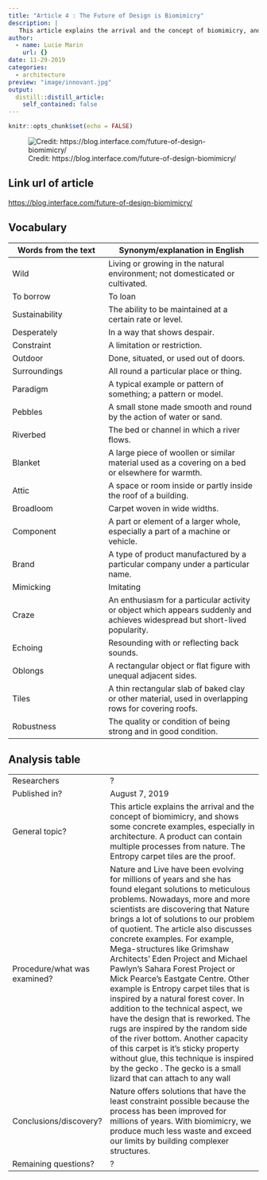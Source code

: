 ```yaml
---
title: "Article 4 : The Future of Design is Biomimicry"
description: |
   This article explains the arrival and the concept of biomimicry, and shows some concrete examples, especially in architecture. A product can contain multiple processes from nature. The Entropy carpet tiles are the proof.
author:
  - name: Lucie Marin
    url: {}
date: 11-29-2019
categories:
  - architecture
preview: "image/innovant.jpg"
output:
  distill::distill_article:
    self_contained: false
---
```


```r
knitr::opts_chunk$set(echo = FALSE)
```

![ Credit: https://blog.interface.com/future-of-design-biomimicry/](image/innovant.jpg)

## Link url of article

<https://blog.interface.com/future-of-design-biomimicry/>

## Vocabulary 

| Words from the text | Synonym/explanation in English |
| ------------------- | ------------------------------ |
| Wild              | Living or growing in the natural environment; not domesticated or cultivated.                |
| To borrow              | To loan                |
| Sustainability              | The ability to be maintained at a certain rate or level.                |
| Desperately              | In a way that shows despair.                |
| Constraint              | A limitation or restriction.                |
| Outdoor              | Done, situated, or used out of doors.                |
| Surroundings              | All round a particular place or thing.                |
| Paradigm              | A typical example or pattern of something; a pattern or model.                |
| Pebbles              | A small stone made smooth and round by the action of water or sand.                |
| Riverbed              | The bed or channel in which a river flows.                   |
| Blanket              | A large piece of woollen or similar material used as a covering on a bed or elsewhere for warmth.                    |
| Attic              | A space or room inside or partly inside the roof of a building.                      |
| Broadloom              | Carpet woven in wide widths.                   |
| Component              | A part or element of a larger whole, especially a part of a machine or vehicle.                     |
| Brand              | A type of product manufactured by a particular company under a particular name.                     |
| Mimicking              | Imitating                     |
| Craze              | An enthusiasm for a particular activity or object which appears suddenly and achieves widespread but short-lived popularity.                      |
| Echoing              | Resounding with or reflecting back sounds.                     |
| Oblongs              | A rectangular object or flat figure with unequal adjacent sides.                   |
| Tiles              | A thin rectangular slab of baked clay or other material, used in overlapping rows for covering roofs.                      |
| Robustness              | The quality or condition of being strong and in good condition.                    |



## Analysis table 

|                              |                                                                     |
| ---------------------------- | ------------------------------------------------------------------- |
| Researchers                  | ?                   |
| Published in?                | August 7, 2019                                                     |
| General topic?               | This article explains the arrival and the concept of biomimicry, and shows some concrete examples, especially in architecture. A product can contain multiple processes from nature. The Entropy carpet tiles are the proof.                  |
| Procedure/what was examined? | Nature and Live have been evolving for millions of years and she has found elegant solutions to meticulous problems. Nowadays, more and more scientists are discovering that Nature brings a lot of solutions to our problem of quotient. The article also discusses concrete examples. For example, Mega-structures like Grimshaw Architects’ Eden Project and Michael Pawlyn’s Sahara Forest Project or Mick Pearce’s Eastgate Centre. Other example is Entropy carpet tiles that is inspired by a natural forest cover.  In addition to the technical aspect, we have the design that is reworked. The rugs are inspired by the random side of the river bottom. Another capacity of this carpet is it's sticky property without glue, this technique is inspired by the gecko . The gecko is a small lizard that can attach to any wall               |
| Conclusions/discovery?       | Nature offers solutions that have the least constraint possible because the process has been improved for millions of years. With biomimicry, we produce much less waste and exceed our limits by building complexer structures.        |
| Remaining questions?         | ?        |


